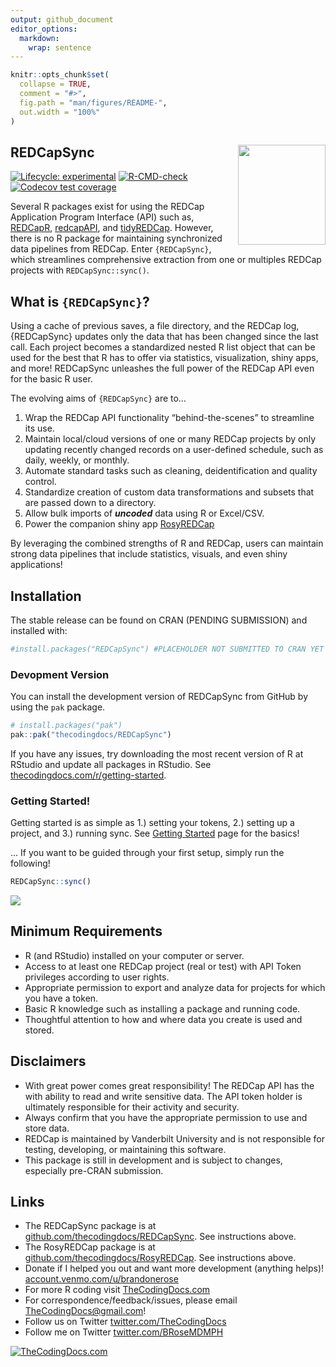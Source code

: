 ```yaml
---
output: github_document
editor_options: 
  markdown: 
    wrap: sentence
---
```


```r
knitr::opts_chunk$set(
  collapse = TRUE,
  comment = "#>",
  fig.path = "man/figures/README-",
  out.width = "100%"
)
```

## REDCapSync <a href="https://github.com/thecodingdocs/REDCapSync/"><img src="man/figures/logo.png" align="right" height="160" width="140"/></a>

<!-- badges: start -->

[![Lifecycle: experimental](https://img.shields.io/badge/lifecycle-experimental-orange.svg)](https://lifecycle.r-lib.org/articles/stages.html#experimental) [![R-CMD-check](https://github.com/thecodingdocs/REDCapSync/actions/workflows/R-CMD-check.yaml/badge.svg)](https://github.com/thecodingdocs/REDCapSync/actions/workflows/R-CMD-check.yaml) [![Codecov test coverage](https://codecov.io/gh/thecodingdocs/REDCapSync/graph/badge.svg)](https://app.codecov.io/gh/thecodingdocs/REDCapSync)

<!-- badges: end -->

Several R packages exist for using the REDCap Application Program Interface (API) such as, [REDCapR](https://ouhscbbmc.github.io/REDCapR/ "REDCapR R package"), [redcapAPI](https://github.com/vubiostat/redcapAPI/ "redcapAPI R package"), and [tidyREDCap](https://raymondbalise.github.io/tidyREDCap/ "redcapAPI R package").
However, there is no R package for maintaining synchronized data pipelines from REDCap.
Enter `{REDCapSync}`, which streamlines comprehensive extraction from one or multiples REDCap projects with `REDCapSync::sync()`.

## What is `{REDCapSync}`?

Using a cache of previous saves, a file directory, and the REDCap log, {REDCapSync} updates only the data that has been changed since the last call.
Each project becomes a standardized nested R list object that can be used for the best that R has to offer via statistics, visualization, shiny apps, and more!
REDCapSync unleashes the full power of the REDCap API even for the basic R user.

The evolving aims of `{REDCapSync}` are to...

1.  Wrap the REDCap API functionality "behind-the-scenes" to streamline its use.
2.  Maintain local/cloud versions of one or many REDCap projects by only updating recently changed records on a user-defined schedule, such as daily, weekly, or monthly.
3.  Automate standard tasks such as cleaning, deidentification and quality control.
4.  Standardize creation of custom data transformations and subsets that are passed down to a directory.
5.  Allow bulk imports of ***uncoded*** data using R or Excel/CSV.
6.  Power the companion shiny app [RosyREDCap](https://thecodingdocs.github.io/RosyREDCap/ "RosyREDCap R package")

By leveraging the combined strengths of R and REDCap, users can maintain strong data pipelines that include statistics, visuals, and even shiny applications!

## Installation

The stable release can be found on CRAN (PENDING SUBMISSION) and installed with:

```r
#install.packages("REDCapSync") #PLACEHOLDER NOT SUBMITTED TO CRAN YET
```

### Devopment Version

You can install the development version of REDCapSync from GitHub by using the `pak` package.

```r
# install.packages("pak")
pak::pak("thecodingdocs/REDCapSync")
```

If you have any issues, try downloading the most recent version of R at RStudio and update all packages in RStudio.
See [thecodingdocs.com/r/getting-started](https://www.thecodingdocs.com/r/getting-started "R Getting Started").

### Getting Started!

Getting started is as simple as 1.) setting your tokens, 2.) setting up a project, and 3.) running sync. See [Getting Started](https://thecodingdocs.github.io/REDCapSync/articles/REDCapSync.html "Getting Started") page for the basics!

... If you want to be guided through your first setup, simply run the following!

```r
REDCapSync::sync()
```

![](man/figures/cover.jpg)

## Minimum Requirements

-   R (and RStudio) installed on your computer or server.
-   Access to at least one REDCap project (real or test) with API Token privileges according to user rights.
-   Appropriate permission to export and analyze data for projects for which you have a token.
-   Basic R knowledge such as installing a package and running code.
-   Thoughtful attention to how and where data you create is used and stored.

## Disclaimers

-   With great power comes great responsibility! The REDCap API has the with ability to read and write sensitive data. The API token holder is ultimately responsible for their activity and security.
-   Always confirm that you have the appropriate permission to use and store data.
-   REDCap is maintained by Vanderbilt University and is not responsible for testing, developing, or maintaining this software.
-   This package is still in development and is subject to changes, especially pre-CRAN submission.

## Links

-   The REDCapSync package is at [github.com/thecodingdocs/REDCapSync](https://github.com/thecodingdocs/REDCapSync "REDCapSync R package"). See instructions above.
-   The RosyREDCap package is at [github.com/thecodingdocs/RosyREDCap](https://github.com/thecodingdocs/RosyREDCap "RosyREDCap R package"). See instructions above.
-   Donate if I helped you out and want more development (anything helps)! [account.venmo.com/u/brandonerose](https://account.venmo.com/u/brandonerose "Venmo Donation")
-   For more R coding visit [TheCodingDocs.com](https://www.thecodingdocs.com/ "TheCodingDocs.com")
-   For correspondence/feedback/issues, please email [TheCodingDocs\@gmail.com](mailto:TheCodingDocs@gmail.com)!
-   Follow us on Twitter [twitter.com/TheCodingDocs](https://twitter.com/TheCodingDocs "TheCodingDocs Twitter")
-   Follow me on Twitter [twitter.com/BRoseMDMPH](https://twitter.com/BRoseMDMPH "BRoseMDMPH Twitter")

[![TheCodingDocs.com](man/figures/TCD.png)](http://www.thecodingdocs.com)
